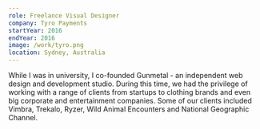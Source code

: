 ```yaml
---
role: Freelance Visual Designer
company: Tyro Payments
startYear: 2016
endYear: 2016
image: /work/tyro.png
location: Sydney, Australia
---
```


While I was in university, I co-founded Gunmetal - an independent web design and development studio. During this time, we had the privilege of working with a range of clients from startups to clothing brands and even big corporate and entertainment companies. Some of our clients included Vimbra, Trekalo, Ryzer, Wild Animal Encounters and National Geographic Channel.
